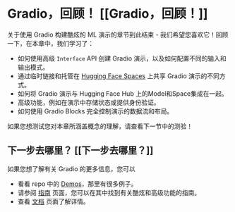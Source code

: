 # Gradio，回顾！ [[Gradio，回顾！]]

关于使用 Gradio 构建酷炫的 ML 演示的章节到此结束 - 我们希望您喜欢它！回顾一下，在本章中，我们学习了：

- 如何使用高级 `Interface` API 创建 Gradio 演示，以及如何配置不同的输入和输出模式。
- 通过临时链接和托管在 [Hugging Face Spaces](https://huggingface.co/spaces) 上共享 Gradio 演示的不同方式。
- 如何将 Gradio 演示与 Hugging Face Hub 上的Model和Space集成在一起。
- 高级功能，例如在演示中存储状态或提供身份验证。
- 如何使用 Gradio Blocks 完全控制演示的数据流和布局。

如果您想测试您对本章所涵盖概念的理解，请查看下一节中的测验！

## 下一步去哪里？ [[下一步去哪里？]]

如果您想了解有关 Gradio 的更多信息，您可以

- 看看 repo 中的 [Demos](https://github.com/gradio-app/gradio/tree/main/demo)，那里有很多例子。
- 请参阅 [指南](https://gradio.app/guides/) 页面，您可以在其中找到有关酷炫和高级功能的指南。
- 查看 [文档](https://gradio.app/docs/) 页面了解详情。
